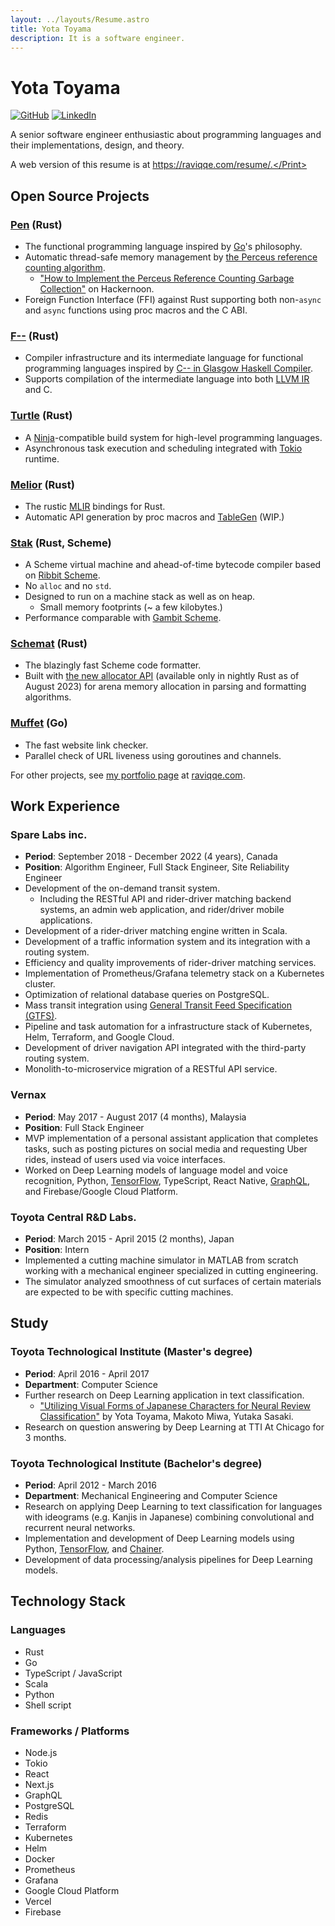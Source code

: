 ```yaml
---
layout: ../layouts/Resume.astro
title: Yota Toyama
description: It is a software engineer.
---
```



# Yota Toyama

[![GitHub](https://img.shields.io/badge/github-raviqqe-red.svg?style=flat-square)](https://github.com/raviqqe)
[![LinkedIn](https://img.shields.io/badge/linkedin-yota-blue.svg?style=flat-square)](https://www.linkedin.com/in/yota-toyama-29b313bb/)

A senior software engineer enthusiastic about programming languages and their implementations, design, and theory.

<Print>A web version of this resume is at https://raviqqe.com/resume/.</Print>

## Open Source Projects

### [Pen][pen] (Rust)

- The functional programming language inspired by [Go](https://go.dev/)'s philosophy.
- Automatic thread-safe memory management by [the Perceus reference counting algorithm](https://www.microsoft.com/en-us/research/uploads/prod/2020/11/perceus-tr-v1.pdf).
  - ["How to Implement the Perceus Reference Counting Garbage Collection"](https://hackernoon.com/how-to-implement-the-perceus-reference-counting-garbage-collection) on Hackernoon.
- Foreign Function Interface (FFI) against Rust supporting both non-`async` and `async` functions using proc macros and the C ABI.

### [F\-\-](https://github.com/raviqqe/fmm) (Rust)

- Compiler infrastructure and its intermediate language for functional programming languages inspired by [C-- in Glasgow Haskell Compiler](https://gitlab.haskell.org/ghc/ghc/-/wikis/commentary/rts/cmm).
- Supports compilation of the intermediate language into both [LLVM IR][llvm] and C.

### [Turtle](https://github.com/raviqqe/turtle-build) (Rust)

- A [Ninja](https://ninja-build.org/)-compatible build system for high-level programming languages.
- Asynchronous task execution and scheduling integrated with [Tokio][tokio] runtime.

### [Melior](https://github.com/raviqqe/melior) (Rust)

- The rustic [MLIR](https://mlir.llvm.org/) bindings for Rust.
- Automatic API generation by proc macros and [TableGen](https://llvm.org/docs/TableGen/) (WIP.)

### [Stak](https://github.com/raviqqe/stak) (Rust, Scheme)

- A Scheme virtual machine and ahead-of-time bytecode compiler based on [Ribbit Scheme](https://github.com/udem-dlteam/ribbit/tree/main).
- No `alloc` and no `std`.
- Designed to run on a machine stack as well as on heap.
  - Small memory footprints (~ a few kilobytes.)
- Performance comparable with [Gambit Scheme](http://gambitscheme.org/).

### [Schemat][schemat] (Rust)

- The blazingly fast Scheme code formatter.
- Built with [the new allocator API](https://doc.rust-lang.org/std/alloc/trait.Allocator.html) (available only in nightly Rust as of August 2023) for arena memory allocation in parsing and formatting algorithms.

### [Muffet](https://github.com/raviqqe/muffet) (Go)

- The fast website link checker.
- Parallel check of URL liveness using goroutines and channels.

For other projects, see [my portfolio page][raviqqe] at [raviqqe.com][raviqqe].

## Work Experience

### Spare Labs inc.

- **Period**: September 2018 - December 2022 (4 years), Canada
- **Position**: Algorithm Engineer, Full Stack Engineer, Site Reliability Engineer
- Development of the on-demand transit system.
  - Including the RESTful API and rider-driver matching backend systems, an admin web application, and rider/driver mobile applications.
- Development of a rider-driver matching engine written in Scala.
- Development of a traffic information system and its integration with a routing system.
- Efficiency and quality improvements of rider-driver matching services.
- Implementation of Prometheus/Grafana telemetry stack on a Kubernetes cluster.
- Optimization of relational database queries on PostgreSQL.
- Mass transit integration using [General Transit Feed Specification (GTFS)](https://developers.google.com/transit/gtfs).
- Pipeline and task automation for a infrastructure stack of Kubernetes, Helm, Terraform, and Google Cloud.
- Development of driver navigation API integrated with the third-party routing system.
- Monolith-to-microservice migration of a RESTful API service.

### Vernax

- **Period**: May 2017 - August 2017 (4 months), Malaysia
- **Position**: Full Stack Engineer
- MVP implementation of a personal assistant application that completes tasks, such as posting pictures on social media and requesting Uber rides, instead of users used via voice interfaces.
- Worked on Deep Learning models of language model and voice recognition, Python, [TensorFlow][tensorflow], TypeScript, React Native, [GraphQL][graphql], and Firebase/Google Cloud Platform.

### Toyota Central R&D Labs.

- **Period**: March 2015 - April 2015 (2 months), Japan
- **Position**: Intern
- Implemented a cutting machine simulator in MATLAB from scratch working with a mechanical engineer specialized in cutting engineering.
- The simulator analyzed smoothness of cut surfaces of certain materials are expected to be with specific cutting machines.

## Study

### Toyota Technological Institute (Master's degree)

- **Period**: April 2016 - April 2017
- **Department**: Computer Science
- Further research on Deep Learning application in text classification.
  - ["Utilizing Visual Forms of Japanese Characters for Neural Review Classification"](https://aclanthology.org/I17-2064/) by Yota Toyama, Makoto Miwa, Yutaka Sasaki.
- Research on question answering by Deep Learning at TTI At Chicago for 3 months.

### Toyota Technological Institute (Bachelor's degree)

- **Period**: April 2012 - March 2016
- **Department**: Mechanical Engineering and Computer Science
- Research on applying Deep Learning to text classification for languages with ideograms (e.g. Kanjis in Japanese) combining convolutional and recurrent neural networks.
- Implementation and development of Deep Learning models using Python, [TensorFlow][tensorflow], and [Chainer](https://chainer.org/).
- Development of data processing/analysis pipelines for Deep Learning models.

## Technology Stack

### Languages

- Rust
- Go
- TypeScript / JavaScript
- Scala
- Python
- Shell script

### Frameworks / Platforms

- Node.js
- Tokio
- React
- Next.js
- GraphQL
- PostgreSQL
- Redis
- Terraform
- Kubernetes
- Helm
- Docker
- Prometheus
- Grafana
- Google Cloud Platform
- Vercel
- Firebase

[graphql]: https://graphql.org/
[llvm]: https://llvm.org/
[pen]: https://github.com/pen-lang/pen
[raviqqe]: https://raviqqe.com
[schemat]: https://github.com/raviqqe/schemat
[tensorflow]: https://www.tensorflow.org/
[tokio]: https://github.com/tokio-rs/tokio

